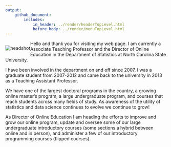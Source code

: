 ```yaml
---
output: 
    github_document:
        includes: 
            in_header: ../render/headerTopLevel.html
            before_body: ../render/menuTopLevel.html
---
```


<div style = "float:left;">
  <img src = "images/headshot.jpg" alt ="headshot">
</div>

Hello and thank you for visiting my web page. I am currently a Associate Teaching Professor and the Director of Online Education in the Department of Statistics at North Carolina State University.

I have been involved in the department on and off since 2007. I was a graduate student from 2007-2012 and came back to the university in 2013 as a Teaching Assistant Professor.

We have one of the largest doctoral programs in the country, a growing online master's program, a large undergraduate program, and courses that reach students across many fields of study. As awareness of the utility of statistics and data science continues to evolve we continue to grow!

As Director of Online Education I am heading the efforts to improve and grow our online program, update and oversee some of our large undergraduate introductory courses (some sections a hybrid between online and in person), and administer a few of our introductory programming courses (flipped courses).
